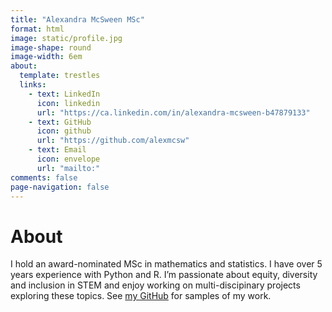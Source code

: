 ```yaml
---
title: "Alexandra McSween MSc"
format: html
image: static/profile.jpg
image-shape: round
image-width: 6em
about:
  template: trestles
  links:
    - text: LinkedIn
      icon: linkedin
      url: "https://ca.linkedin.com/in/alexandra-mcsween-b47879133"
    - text: GitHub
      icon: github
      url: "https://github.com/alexmcsw"
    - text: Email
      icon: envelope
      url: "mailto:"
comments: false
page-navigation: false
---
```


# About
I hold an award-nominated MSc in mathematics and statistics. I have over 5 years experience with Python and R. I'm passionate about equity, diversity and inclusion in STEM and enjoy working on multi-discipinary projects exploring these topics. See [my GitHub](https://github.com/alexmcsw) for samples of my work.
